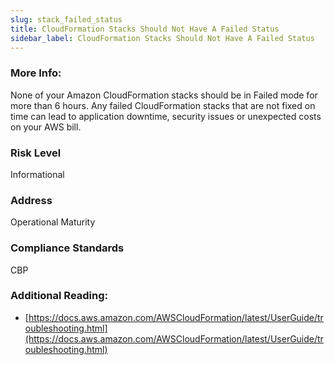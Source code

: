 ```yaml
---
slug: stack_failed_status
title: CloudFormation Stacks Should Not Have A Failed Status
sidebar_label: CloudFormation Stacks Should Not Have A Failed Status
---
```


### More Info:

None of your Amazon CloudFormation stacks should be in Failed mode for more than 6 hours. Any failed CloudFormation stacks that are not fixed on time can lead to application downtime, security issues or unexpected costs on your AWS bill.

### Risk Level

Informational

### Address

Operational Maturity

### Compliance Standards

CBP

### Additional Reading:

- [https://docs.aws.amazon.com/AWSCloudFormation/latest/UserGuide/troubleshooting.html](https://docs.aws.amazon.com/AWSCloudFormation/latest/UserGuide/troubleshooting.html) 

